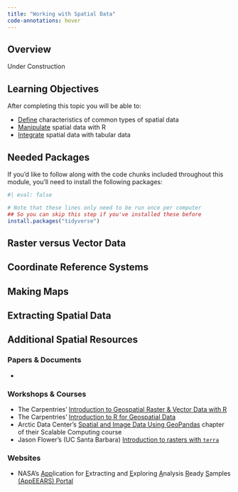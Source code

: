 ```yaml
---
title: "Working with Spatial Data"
code-annotations: hover
---
```


## Overview

Under Construction

## Learning Objectives

After completing this topic you will be able to: 

- <u>Define</u> characteristics of common types of spatial data
- <u>Manipulate</u> spatial data with R
- <u>Integrate</u> spatial data with tabular data

## Needed Packages

If you'd like to follow along with the code chunks included throughout this module, you'll need to install the following packages:

```r
#| eval: false

# Note that these lines only need to be run once per computer
## So you can skip this step if you've installed these before
install.packages("tidyverse")
```

## Raster versus Vector Data



## Coordinate Reference Systems



## Making Maps



## Extracting Spatial Data



## Additional Spatial Resources

### Papers & Documents

- 

### Workshops & Courses

- The Carpentries' [Introduction to Geospatial Raster & Vector Data with R](https://datacarpentry.org/r-raster-vector-geospatial/)
- The Carpentries' [Introduction to R for Geospatial Data](https://datacarpentry.org/r-intro-geospatial/index.html)
- Arctic Data Center's [Spatial and Image Data Using GeoPandas](https://learning.nceas.ucsb.edu/2023-03-arctic/sections/geopandas.html) chapter of their Scalable Computing course
- Jason Flower's (UC Santa Barbara) [Introduction to rasters with `terra`](https://jflowernet.github.io/intro-terra-ecodatascience/)

### Websites

- NASA's <u>App</u>lication for <u>E</u>xtracting and <u>E</u>xploring <u>A</u>nalysis <u>R</u>eady <u>S</u>amples [(AppEEARS) Portal](https://appeears.earthdatacloud.nasa.gov/)
